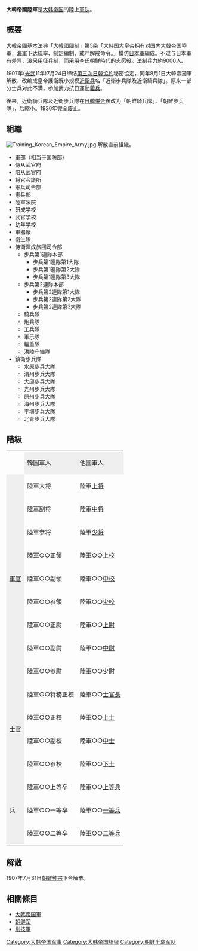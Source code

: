 '''大韓帝國陸軍'''是[[大韩帝国|大韩帝国]]的陸上[[軍队|軍队]]。

==概要==
大韓帝國基本法典「[[大韓國國制|大韓國國制]]」第5条「大韩国大皇帝拥有对国内大韓帝国陸軍，[[大韓帝国海軍|海軍]]下达統率、制定編制、戒严解戒命令。」模仿[[日本軍|日本軍]]編成。不过与日本軍有差异，没采用[[征兵制|征兵制]]，而采用[[李氏朝鮮|李氏朝鮮]]時代的[[志愿役|志愿役]]。法制兵力約9000人。

1907年([[光武_(年號)|光武]]11年)7月24日缔结[[第三次日韓協約|第三次日韓協約]]秘密協定，同年8月1日大韓帝国軍解散、改编成皇帝護衛既小規模[[禁军|近衛兵]]名「近衛歩兵隊及近衛騎兵隊」。原来一部分士兵对此不满，参加武力抗日運動[[義兵|義兵]]。

後来，近衛騎兵隊及近衛歩兵隊在[[日韓併合|日韓併合]]後改为「朝鮮騎兵隊」、「朝鮮歩兵隊」，后縮小。1930年完全废止。

== 組織 ==
[[File:Training_Korean_Empire_Army.jpg|thumb]]
解散直前組織。
*軍部（相当于国防部）
*侍从武官府
*陪从武官府
*将官会議所
*憲兵司令部
*憲兵部
*陸軍法院
*研成学校
*武官学校
*幼年学校
*軍器廠
*衛生隊
*侍衛渾成旅团司令部
**步兵第1連隊本部
***步兵第1連隊第1大隊
***步兵第1連隊第2大隊
***步兵第1連隊第3大隊
**步兵第2連隊本部
***步兵第2連隊第1大隊
***步兵第2連隊第2大隊
***步兵第2連隊第3大隊
**騎兵隊
**炮兵隊
**工兵隊
**軍乐隊
**輜重隊
**洪陵守備隊
*鎮衛歩兵隊
**水原步兵大隊
**清州步兵大隊
**大邱步兵大隊
**光州步兵大隊
**原州步兵大隊
**海州步兵大隊
**平壤步兵大隊
**北青步兵大隊

==階級==
{| border=1 cellpadding=2 cellspacing=0 style="background:#FFFFFF; margin-left: 16px"|
|-
| colspan="1"|
! style="background:#efefef;"|韓国軍人
! style="background:#efefef;"|他國軍人
|-
! style="background:#efefef;" rowspan="9"|[[軍官|軍官]]
|陸軍大将
|陸軍[[上将|上将]]
|-
|陸軍副将
|陸軍[[中将|中将]]
|-
|陸軍参将
|陸軍[[少将|少将]]
|-
|陸軍○○正領
|陸軍○○[[上校|上校]]
|-
|陸軍○○副領
|陸軍○○[[中校|中校]]
|-
|陸軍○○参領
|陸軍○○[[少校|少校]]
|-
|陸軍○○正尉
|陸軍○○[[上尉|上尉]]
|-
|陸軍○○副尉
|陸軍○○[[中尉|中尉]]
|-
|陸軍○○参尉
|陸軍○○[[少尉|少尉]]
|-
! style="background:#efefef;" rowspan="4"|[[士官|士官]]
|陸軍○○特務正校
|陸軍○○[[士官長|士官長]]
|-
|陸軍○○正校
|陸軍○○[[上士|上士]]
|-
|陸軍○○副校
|陸軍○○[[中士|中士]]
|-
|陸軍○○参校
|陸軍○○[[下士|下士]]
|-
! style="background:#efefef;" rowspan="3"|兵
|陸軍○○上等卒
|陸軍○○[[上等兵|上等兵]]
|-
|陸軍○○一等卒
|陸軍○○[[一等兵|一等兵]]
|-
|陸軍○○二等卒
|陸軍○○[[二等兵|二等兵]]
|}

== 解散 ==
1907年7月31日[[朝鲜纯宗|朝鲜纯宗]]下令解散。 

==相關條目==
*[[大韩帝国軍|大韩帝国軍]]
*[[朝鲜军|朝鲜军]]
*[[別技軍|別技軍]]

[[Category:大韩帝国军事|Category:大韩帝国军事]]
[[Category:大韩帝国组织|Category:大韩帝国组织]]
[[Category:朝鲜半岛军队|Category:朝鲜半岛军队]]